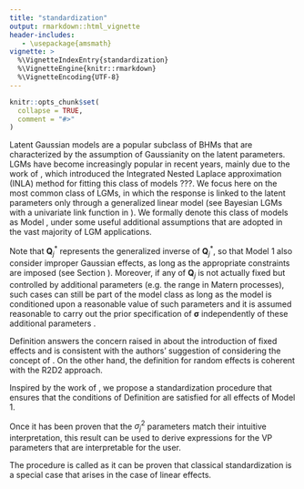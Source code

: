 ```yaml
---
title: "standardization"
output: rmarkdown::html_vignette
header-includes:
   - \usepackage{amsmath}
vignette: >
  %\VignetteIndexEntry{standardization}
  %\VignetteEngine{knitr::rmarkdown}
  %\VignetteEncoding{UTF-8}
---
```


```r
knitr::opts_chunk$set(
  collapse = TRUE,
  comment = "#>"
)
```

Latent Gaussian models are a popular subclass of BHMs that are characterized by the assumption of Gaussianity on the latent parameters. LGMs have become increasingly popular in recent years, mainly due to the work of \cite{RM}, which introduced the Integrated Nested Laplace approximation (INLA) method for fitting this class of models  ???. 
We focus here on the most common class of LGMs, in which the response is linked to the latent parameters only through a generalized linear model (see Bayesian LGMs with a univariate link function in \cite{BHM_ref}). We formally denote this class of models as Model \ref{def:model}, under some useful additional assumptions that are adopted in the vast majority of LGM applications.
 
\begin{model}[Latent Gaussian Model]\label{def:model} 
Let $\boldsymbol{X}=[X_1,...,X_J]$ be a set of covariates with $\boldsymbol{X}\sim \pi(\boldsymbol{x})$, and possible realizations $x\in \mathcal{X}_j,\;\forall j=1,...,J$. Let a response $Y\sim \text{Dist}(\eta,\boldsymbol{\psi})$, where $\eta$ corresponds to a  transformation of the expected value of Y given $\boldsymbol{\psi}$ and is defined as:
\begin{align*}
       \eta &=\mu+\sum_{j=1}^Jf_j(X_j)
\end{align*}
Each $f_j(X_j)$ for $j=1,...,J$ is defined as: 
\begin{gather*}
       f_j(X_j)=\boldsymbol{D}^T_j(X_j)\boldsymbol{u}_j\text{    where    }
     \boldsymbol{u}_j|\sigma^2_j   \sim N_{K_j}(\boldsymbol{0},\sigma^2_j\boldsymbol{Q}_j^*)
\end{gather*}
where the basis $\boldsymbol{D}_j(X_j)$ is a column vector containing $K_j$ known functions, the precision matrix $\boldsymbol{Q}_j$ is known, and the scalar $\sigma^2_j$ is the variance parameter.

The parameters of the model that require prior specification are $\boldsymbol{\sigma}=[\sigma^2,...,\sigma^2_J]$, along with $\mu$ and $\boldsymbol{\psi}$.
\end{model}

Note that $\boldsymbol{Q}_j^*$ represents the generalized inverse of $\boldsymbol{Q}_j^*$, so that Model 1 also consider improper Gaussian effects, as long as the appropriate constraints are imposed (see Section \ref{sec:IGMRFs}). Moreover, if any of $\boldsymbol{Q}_j$ is not actually fixed but controlled by additional parameters (e.g. the range in Matern processes), such cases can still be part of the model class as long as the model is conditioned upon a reasonable value of such parameters and it is assumed reasonable to carry out the prior specification of $\boldsymbol{\sigma}$ independently of these additional parameters \parencite{F20}.

\begin{definition}[Fixed and random effects]\label{def:fixed_random}
Consider each effect $f_j(X_j)$ from Model 1: if the user is interested in inference about $\boldsymbol{u}_j$ (or transformations), we shall refer to the $j$ effect as "fixed"; if the user is instead interested in inference about the parameter $\sigma^2_j$ (or transformations), we shall refer to it as "random". The effects of Model 1 shall be ordered such that $\boldsymbol{\theta}=[\boldsymbol{u}_1,...,\boldsymbol{u}_L,\sigma^2_{L+1},...,\sigma^2_J]$ contains all the parameters of interest for the user, i.e. the first $L$ effects are fixed, and the last $J-L$ are random.
\end{definition}

\begin{definition}[Intuitive interpretation of $\sigma^2_j$ parameters]\label{def:int_int}\ \\
Consider Model 1 with $\boldsymbol{\theta}=[\boldsymbol{u}_1,...,\boldsymbol{u}_L,\sigma^2_{L+1},...,\sigma^2_J]$. We say that $\sigma^2_1,...,\sigma^2_J$ match their intuitive interpretation if
\begin{itemize}
    \item for fixed effects $(j=1....,L)$:
    \begin{gather}\label{eq:fe_int_req} 
         \sigma^2_j=E_{\boldsymbol{u}_j}\{Var_{X_j}[f_j(X_j)|\boldsymbol{u}_j]|\sigma^2_j\}
    \end{gather}
     \item for random effects $(j=L+1....,J)$:
    \begin{gather}\label{eq:re_int_req}      
    \sigma^2_j= Var_{X_j,\boldsymbol{u}_j}[f_j(X_j)|\sigma^2_j]
    \end{gather} 
\end{itemize}
\end{definition}
Definition \ref{def:int_int} answers the concern raised in \cite{F20} about the introduction of fixed effects and is consistent with the authors' suggestion of considering the concept of \textit{explained variance}.  On the other hand, the definition for random effects is coherent with the R2D2 approach. 

Inspired by the work of \cite{SR14}, we propose a standardization procedure that ensures that the conditions of Definition \ref{def:int_int} are satisfied for all effects of Model 1.

\begin{proposition}[Standardization procedure]\label{prop:standardization}
Consider Model 1. Definition \ref{def:int_int} is satisfied after the application of the following two steps.
\begin{enumerate}
\item \textbf{0-mean constraint}. Each fixed effect $(j=1,...,L)$ is constrained such that:
\begin{equation}
\label{eq:0mean_constraint}
\begin{aligned}
 E_{X_j}[f_j(X_j)]=0
\end{aligned}
\end{equation}
\item \textbf{Scaling}. Each effect $j=1,...,J$ is replaced by $\widetilde{f}_j(X_j)=\dfrac{f_j(X_j)}{\sqrt{C}_j}$ where: 
\begin{equation}
\label{eq:scaling_constant}
\begin{aligned}
  C_j&= Var_{X_j,\boldsymbol{u}_j}[f_j(X_j)|\sigma^2_j=1]\\
  &=E_{X_j}\left[\boldsymbol{D}^T_j(X_j)\boldsymbol{Q}_j^*\boldsymbol{D}_j(X_j)\right]\\
\end{aligned}
\end{equation}
\end{enumerate} 
\end{proposition}

Once it has been proven that the $\sigma^2_j$ parameters match their intuitive interpretation, this result can be used to derive expressions for the VP  parameters that are interpretable for the user.

The procedure is called \textit{standardization} as it can be proven that classical standardization is a special case that arises in the case of linear effects.
 
